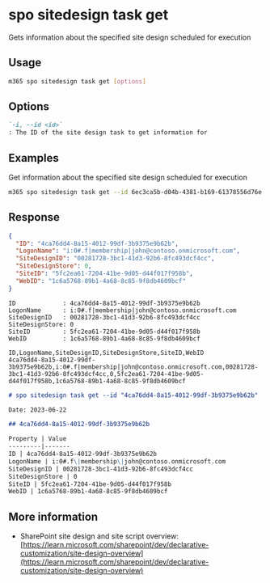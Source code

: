 
# spo sitedesign task get

Gets information about the specified site design scheduled for execution

## Usage

```sh
m365 spo sitedesign task get [options]
```

## Options

```md definition-list
`-i, --id <id>`
: The ID of the site design task to get information for
```

<Global />

## Examples

Get information about the specified site design scheduled for execution

```sh
m365 spo sitedesign task get --id 6ec3ca5b-d04b-4381-b169-61378556d76e
```

## Response

<Tabs>
  <TabItem value="JSON">

  ```json
  {
    "ID": "4ca76dd4-8a15-4012-99df-3b9375e9b62b",
    "LogonName": "i:0#.f|membership|john@contoso.onmicrosoft.com",
    "SiteDesignID": "00281728-3bc1-41d3-92b6-8fc493dcf4cc",
    "SiteDesignStore": 0,
    "SiteID": "5fc2ea61-7204-41be-9d05-d44f017f958b",
    "WebID": "1c6a5768-89b1-4a68-8c85-9f8db4609bcf"
  }
  ```

  </TabItem>
  <TabItem value="Text">

  ```text
  ID             : 4ca76dd4-8a15-4012-99df-3b9375e9b62b
  LogonName      : i:0#.f|membership|john@contoso.onmicrosoft.com
  SiteDesignID   : 00281728-3bc1-41d3-92b6-8fc493dcf4cc
  SiteDesignStore: 0
  SiteID         : 5fc2ea61-7204-41be-9d05-d44f017f958b
  WebID          : 1c6a5768-89b1-4a68-8c85-9f8db4609bcf
  ```

  </TabItem>
  <TabItem value="CSV">

  ```csv
  ID,LogonName,SiteDesignID,SiteDesignStore,SiteID,WebID
  4ca76dd4-8a15-4012-99df-3b9375e9b62b,i:0#.f|membership|john@contoso.onmicrosoft.com,00281728-3bc1-41d3-92b6-8fc493dcf4cc,0,5fc2ea61-7204-41be-9d05-d44f017f958b,1c6a5768-89b1-4a68-8c85-9f8db4609bcf
  ```

  </TabItem>
  <TabItem value="Markdown">

  ```md
  # spo sitedesign task get --id "4ca76dd4-8a15-4012-99df-3b9375e9b62b"

  Date: 2023-06-22

  ## 4ca76dd4-8a15-4012-99df-3b9375e9b62b

  Property | Value
  ---------|-------
  ID | 4ca76dd4-8a15-4012-99df-3b9375e9b62b
  LogonName | i:0#.f\|membership\|john@contoso.onmicrosoft.com
  SiteDesignID | 00281728-3bc1-41d3-92b6-8fc493dcf4cc
  SiteDesignStore | 0
  SiteID | 5fc2ea61-7204-41be-9d05-d44f017f958b
  WebID | 1c6a5768-89b1-4a68-8c85-9f8db4609bcf
  ```

  </TabItem>
</Tabs>

## More information

- SharePoint site design and site script overview: [https://learn.microsoft.com/sharepoint/dev/declarative-customization/site-design-overview](https://learn.microsoft.com/sharepoint/dev/declarative-customization/site-design-overview)
